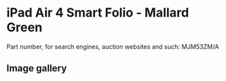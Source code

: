 
# iPad Air 4 Smart Folio - Mallard Green

Part number, for search engines, auction websites and such: MJM53ZM/A

## Image gallery

<div style={{ width: '100%', maxWidth: '768px' }}>
<GalleryComponent
    images={[
      {
        original: "/everysource/MJM53.webp",
        thumbnail: "/everypreview/MJM53.webp",
      }
    ]}
  />
</div>